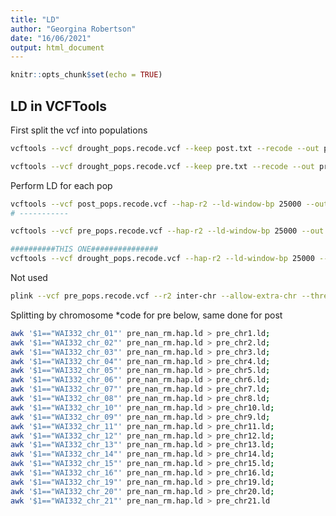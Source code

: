 ```yaml
---
title: "LD"
author: "Georgina Robertson"
date: "16/06/2021"
output: html_document
---
```


```r
knitr::opts_chunk$set(echo = TRUE)
```

## LD in VCFTools

First split the vcf into populations
```bash
vcftools --vcf drought_pops.recode.vcf --keep post.txt --recode --out post_pops

vcftools --vcf drought_pops.recode.vcf --keep pre.txt --recode --out pre_pops
```

Perform LD for each pop
```bash
vcftools --vcf post_pops.recode.vcf --hap-r2 --ld-window-bp 25000 --out post_ld_window_25000
# -----------

vcftools --vcf pre_pops.recode.vcf --hap-r2 --ld-window-bp 25000 --out pre_ld_window_5000

##########THIS ONE###############
vcftools --vcf drought_pops.recode.vcf --hap-r2 --ld-window-bp 25000 --out all_ld_window_5000


```

Not used
```bash
plink --vcf pre_pops.recode.vcf --r2 inter-chr --allow-extra-chr --threads 4 --const-fid
```

Splitting by chromosome 
*code for pre below, same done for post
```bash
awk '$1=="WAI332_chr_01"' pre_nan_rm.hap.ld > pre_chr1.ld;
awk '$1=="WAI332_chr_02"' pre_nan_rm.hap.ld > pre_chr2.ld;
awk '$1=="WAI332_chr_03"' pre_nan_rm.hap.ld > pre_chr3.ld;
awk '$1=="WAI332_chr_04"' pre_nan_rm.hap.ld > pre_chr4.ld;
awk '$1=="WAI332_chr_05"' pre_nan_rm.hap.ld > pre_chr5.ld;
awk '$1=="WAI332_chr_06"' pre_nan_rm.hap.ld > pre_chr6.ld;
awk '$1=="WAI332_chr_07"' pre_nan_rm.hap.ld > pre_chr7.ld;
awk '$1=="WAI332_chr_08"' pre_nan_rm.hap.ld > pre_chr8.ld;
awk '$1=="WAI332_chr_10"' pre_nan_rm.hap.ld > pre_chr10.ld;
awk '$1=="WAI332_chr_09"' pre_nan_rm.hap.ld > pre_chr9.ld;
awk '$1=="WAI332_chr_11"' pre_nan_rm.hap.ld > pre_chr11.ld;
awk '$1=="WAI332_chr_12"' pre_nan_rm.hap.ld > pre_chr12.ld;
awk '$1=="WAI332_chr_13"' pre_nan_rm.hap.ld > pre_chr13.ld;
awk '$1=="WAI332_chr_14"' pre_nan_rm.hap.ld > pre_chr14.ld;
awk '$1=="WAI332_chr_15"' pre_nan_rm.hap.ld > pre_chr15.ld;
awk '$1=="WAI332_chr_16"' pre_nan_rm.hap.ld > pre_chr16.ld;
awk '$1=="WAI332_chr_19"' pre_nan_rm.hap.ld > pre_chr19.ld;
awk '$1=="WAI332_chr_20"' pre_nan_rm.hap.ld > pre_chr20.ld;
awk '$1=="WAI332_chr_21"' pre_nan_rm.hap.ld > pre_chr21.ld
```

```r

```

